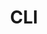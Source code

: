 ---
title: 'CLI'
description: 'Mintlify gives you complete control over the look and feel of your documentation using the mint.json file'
icon: 'terminal'
---